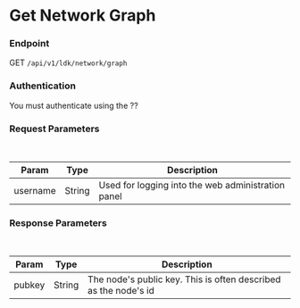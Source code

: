 # Get Network Graph



### Endpoint

GET `/api/v1/ldk/network/graph`

### Authentication

You must authenticate using the ??


### Request Parameters

<br/>

| Param | Type | Description |
| ----- | ---- | ----------- |
| username | String | Used for logging into the web administration panel |


### Response Parameters

<br />

| Param | Type | Description |
| ----- | ---- | ----------- |
| pubkey | String | The node's public key.  This is often described as the node's id |

